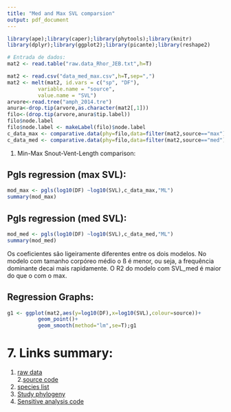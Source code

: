 ```yaml
---
title: "Med and Max SVL comparsion"
output: pdf_document
---
```


```r
library(ape);library(caper);library(phytools);library(knitr)
library(dplyr);library(ggplot2);library(picante);library(reshape2)
```

```r
# Entrada de dados:
mat2 <- read.table("raw.data_Rhor_JEB.txt",h=T)
```

```r
mat2 <- read.csv("data_med_max.csv",h=T,sep=",")
mat2 <- melt(mat2, id.vars = c("sp", "DF"),
          variable.name = "source", 
          value.name = "SVL")
arvore<-read.tree("amph_2014.tre")
anura<-drop.tip(arvore,as.character(mat2[,1]))             
filo<-(drop.tip(arvore,anura$tip.label))
filo$node.label 
filo$node.label <- makeLabel(filo)$node.label 
c_data_max <- comparative.data(phy=filo,data=filter(mat2,source=="max"),names.col="sp",vcv=T,vcv.dim=3)
c_data_med <- comparative.data(phy=filo,data=filter(mat2,source=="med"),names.col="sp",vcv=T,vcv.dim=3)
```

1. Min-Max Snout-Vent-Length comparison:

Pgls regression (max SVL):
--------------
```r
mod_max <- pgls(log10(DF) ~log10(SVL),c_data_max,"ML")
summary(mod_max)

```

Pgls regression (med SVL):
--------------
```r
mod_med <- pgls(log10(DF) ~log10(SVL),c_data_med,"ML")
summary(mod_med)

```

Os coeficientes são ligeiramente diferentes entre os dois modelos. No modelo com tamanho corpóreo médio o ß é menor, ou seja, a frequência dominante decai mais rapidamente. O R2 do modelo com SVL_med é maior do que o com o max.


Regression Graphs:
------------------
```r
g1 <- ggplot(mat2,aes(y=log10(DF),x=log10(SVL),colour=source))+
          geom_point()+
          geom_smooth(method="lm",se=T);g1
```


7. Links summary:
=================
 
1. [raw data](https://gist.github.com/paternogbc/d73612e22c36e538ee54)  
2.[source code](https://github.com/paternogbc/2014_Rohr_et_al_JEB)  
3. [species list](https://github.com/paternogbc/2014_Rohr_et_al_JEB/blob/master/species_list.csv)  
4. [Study phylogeny](https://github.com/paternogbc/2014_Rohr_et_al_JEB)  
5. [Sensitive analysis code]()  

